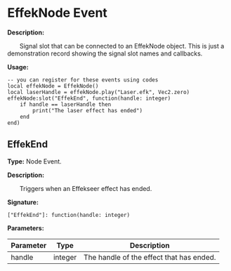 
# EffekNode Event

**Description:**

&emsp;&emsp;Signal slot that can be connected to an EffekNode object.
This is just a demonstration record showing the signal slot names and callbacks.

**Usage:**
```tl
-- you can register for these events using codes
local effekNode = EffekNode()
local laserHandle = effekNode.play("Laser.efk", Vec2.zero)
effekNode:slot("EffekEnd", function(handle: integer)
	if handle == laserHandle then
		print("The laser effect has ended")
	end
end)
```

## EffekEnd

**Type:** Node Event.

**Description:**

&emsp;&emsp;Triggers when an Effekseer effect has ended.

**Signature:**
```tl
["EffekEnd"]: function(handle: integer)
```

**Parameters:**

| Parameter | Type | Description |
| --- | --- | --- |
| handle | integer | The handle of the effect that has ended. |